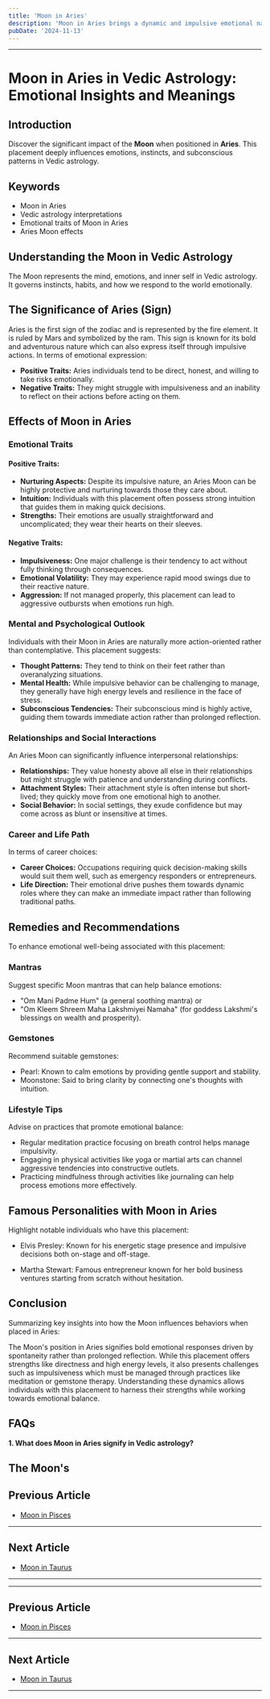 ```yaml
---
title: 'Moon in Aries'
description: 'Moon in Aries brings a dynamic and impulsive emotional nature. Individuals are enthusiastic, courageous, and quick to act, often following their instincts and desires with vigor in Vedic Astrology'
pubDate: '2024-11-13'
---
```


---

# Moon in Aries in Vedic Astrology: Emotional Insights and Meanings

## Introduction

Discover the significant impact of the **Moon** when positioned in **Aries**. This placement deeply influences emotions, instincts, and subconscious patterns in Vedic astrology.

## Keywords

- Moon in Aries
- Vedic astrology interpretations
- Emotional traits of Moon in Aries
- Aries Moon effects

## Understanding the Moon in Vedic Astrology

The Moon represents the mind, emotions, and inner self in Vedic astrology. It governs instincts, habits, and how we respond to the world emotionally.

## The Significance of Aries (Sign)

Aries is the first sign of the zodiac and is represented by the fire element. It is ruled by Mars and symbolized by the ram. This sign is known for its bold and adventurous nature which can also express itself through impulsive actions. In terms of emotional expression:

- **Positive Traits:** Aries individuals tend to be direct, honest, and willing to take risks emotionally.
- **Negative Traits:** They might struggle with impulsiveness and an inability to reflect on their actions before acting on them.

## Effects of Moon in Aries

### Emotional Traits

#### Positive Traits:
- **Nurturing Aspects:** Despite its impulsive nature, an Aries Moon can be highly protective and nurturing towards those they care about.
- **Intuition:** Individuals with this placement often possess strong intuition that guides them in making quick decisions.
- **Strengths:** Their emotions are usually straightforward and uncomplicated; they wear their hearts on their sleeves.

#### Negative Traits:
- **Impulsiveness:** One major challenge is their tendency to act without fully thinking through consequences.
- **Emotional Volatility:** They may experience rapid mood swings due to their reactive nature.
- **Aggression:** If not managed properly, this placement can lead to aggressive outbursts when emotions run high.

### Mental and Psychological Outlook

Individuals with their Moon in Aries are naturally more action-oriented rather than contemplative. This placement suggests:

- **Thought Patterns:** They tend to think on their feet rather than overanalyzing situations.
- **Mental Health:** While impulsive behavior can be challenging to manage, they generally have high energy levels and resilience in the face of stress.
- **Subconscious Tendencies:** Their subconscious mind is highly active, guiding them towards immediate action rather than prolonged reflection.

### Relationships and Social Interactions

An Aries Moon can significantly influence interpersonal relationships:

- **Relationships:** They value honesty above all else in their relationships but might struggle with patience and understanding during conflicts.
- **Attachment Styles:** Their attachment style is often intense but short-lived; they quickly move from one emotional high to another.
- **Social Behavior:** In social settings, they exude confidence but may come across as blunt or insensitive at times.

### Career and Life Path

In terms of career choices:

- **Career Choices:** Occupations requiring quick decision-making skills would suit them well, such as emergency responders or entrepreneurs.
- **Life Direction:** Their emotional drive pushes them towards dynamic roles where they can make an immediate impact rather than following traditional paths.

## Remedies and Recommendations

To enhance emotional well-being associated with this placement:

### Mantras
Suggest specific Moon mantras that can help balance emotions:
- "Om Mani Padme Hum" (a general soothing mantra) or
- "Om Kleem Shreem Maha Lakshmiyei Namaha" (for goddess Lakshmi's blessings on wealth and prosperity).

### Gemstones
Recommend suitable gemstones:
- Pearl: Known to calm emotions by providing gentle support and stability.
- Moonstone: Said to bring clarity by connecting one's thoughts with intuition.

### Lifestyle Tips
Advise on practices that promote emotional balance:
- Regular meditation practice focusing on breath control helps manage impulsivity.
- Engaging in physical activities like yoga or martial arts can channel aggressive tendencies into constructive outlets.
- Practicing mindfulness through activities like journaling can help process emotions more effectively.

## Famous Personalities with Moon in Aries

Highlight notable individuals who have this placement:

* Elvis Presley: Known for his energetic stage presence and impulsive decisions both on-stage and off-stage.

* Martha Stewart: Famous entrepreneur known for her bold business ventures starting from scratch without hesitation.

## Conclusion

Summarizing key insights into how the Moon influences behaviors when placed in Aries:

The Moon's position in Aries signifies bold emotional responses driven by spontaneity rather than prolonged reflection. While this placement offers strengths like directness and high energy levels, it also presents challenges such as impulsiveness which must be managed through practices like meditation or gemstone therapy. Understanding these dynamics allows individuals with this placement to harness their strengths while working towards emotional balance.

## FAQs

**1. What does Moon in Aries signify in Vedic astrology?**

The Moon's
---

## Previous Article
- [Moon in Pisces](/blogs-md/0802_Moon_in_Rashi/080212_Moon_in_Pisces.mdx)

---

## Next Article
- [Moon in Taurus](/blogs-md/0802_Moon_in_Rashi/080202_Moon_in_Taurus.mdx)

---
---

## Previous Article
- [Moon in Pisces](080212_Moon_in_Pisces.mdx)

---

## Next Article
- [Moon in Taurus](080202_Moon_in_Taurus.mdx)

---
